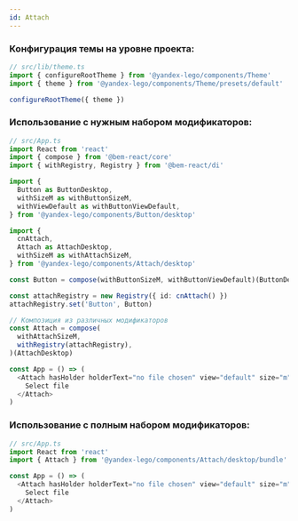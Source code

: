 ```yaml
---
id: Attach
---
```


### Конфигурация темы на уровне проекта:

```ts
// src/lib/theme.ts
import { configureRootTheme } from '@yandex-lego/components/Theme'
import { theme } from '@yandex-lego/components/Theme/presets/default'

configureRootTheme({ theme })
```

### Использование с нужным набором модификаторов:

```ts
// src/App.ts
import React from 'react'
import { compose } from '@bem-react/core'
import { withRegistry, Registry } from '@bem-react/di'

import {
  Button as ButtonDesktop,
  withSizeM as withButtonSizeM,
  withViewDefault as withButtonViewDefault,
} from '@yandex-lego/components/Button/desktop'

import {
  cnAttach,
  Attach as AttachDesktop,
  withSizeM as withAttachSizeM,
} from '@yandex-lego/components/Attach/desktop'

const Button = compose(withButtonSizeM, withButtonViewDefault)(ButtonDesktop)

const attachRegistry = new Registry({ id: cnAttach() })
attachRegistry.set('Button', Button)

// Композиция из различных модификаторов
const Attach = compose(
  withAttachSizeM,
  withRegistry(attachRegistry),
)(AttachDesktop)

const App = () => (
  <Attach hasHolder holderText="no file chosen" view="default" size="m">
    Select file
  </Attach>
)
```

### Использование с полным набором модификаторов:

```ts
// src/App.ts
import React from 'react'
import { Attach } from '@yandex-lego/components/Attach/desktop/bundle'

const App = () => (
  <Attach hasHolder holderText="no file chosen" view="default" size="m">
    Select file
  </Attach>
)
```
